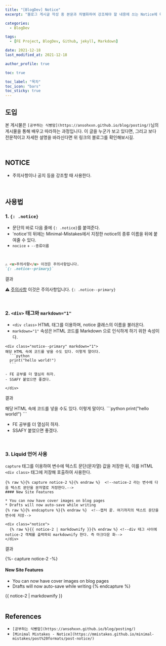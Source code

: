 ```yaml
---
title: "[BlogDev] Notice"
excerpt: "블로그 게시글 작성 중 본문과 차별화하여 강조해야 할 내용에 쓰는 Notice에 대해 알아보자."

categories:
  - BlogDev

tags:
  - [FE Project, BlogDev, Github, jekyll, Markdown]

date: 2021-12-18
last_modified_at: 2021-12-18

author_profile: true

toc: true

toc_label: "목차"
toc_icon: "bars"
toc_sticky: true
---
```



## 도입

본 게시물은 `[공부하는 식빵맘](https://ansohxxn.github.io/blog/posting/)`님의 게시물을 통해 배우고 따라하는 과정입니다. 이 글을 누군가 보고 있다면, 그리고 보다 전문적이고 자세한 설명을 바라신다면 위 링크의 블로그를 확인해보시길.

<br />

## NOTICE

- 주의사항이나 공지 등을 강조할 때 사용한다.

<br />

## 사용법

### 1. `{: .notice}`

- 문단의 바로 다음 줄에 `{: .notice}`를 붙여준다.
- 'notice'의 뒤에는 Minimal-Mistakes에서 지정한 notice의 종류 이름을 뒤에 붙여줄 수 있다.
- `nocice` + `--종류이름`

<br />

```markdown
⚠ <u>주의사항</u> 이것은 주의사항입니다.
`{: .notice--primary}`
```

결과

⚠ <u>주의사항</u> 이것은 주의사항입니다.
`{: .notice--primary}`

<br />

### 2. `<div>` 태그와 `markdown="1"`

- `<div class>` HTML 태그를 이용하며, notice 클래스의 이름을 불러온다.
- `markdown="1"` 속성은 HTML 코드를 Markdown 으로 인식하게 하기 위한 속성이다.

````
<div class="notice--primary" markdown="1">
해당 HTML 속에 코드를 넣을 수도 있다. 이렇게 말이다.
  ```python
  print("hello world!")
  ```

- FE 공부를 더 열심히 하자.
- SSAFY 붙었으면 좋겠다.

</div>
````

결과

<div class="notice--primary" markdown="1">
해당 HTML 속에 코드를 넣을 수도 있다. 이렇게 말이다.
  ```python
  print("hello world!")
  ```

- FE 공부를 더 열심히 하자.
- SSAFY 붙었으면 좋겠다.

</div>

<br />

### 3. Liquid 언어 사용

`capture` 태그를 이용하여 변수에 텍스트 문단(문자열) 값을 저장한 뒤, 이를 HTML `<div class>` 태그에 저장해 호출하여 사용한다.

```
{% raw %}{% capture notice-2 %}{% endraw %}  <!--notice-2 라는 변수에 다음 텍스트 문단을 문자열로 저장한다.-->
#### New Site Features

* You can now have cover images on blog pages
* Drafts will now auto-save while writing
{% raw %}{% endcapture %}{% endraw %}  <!--캡처 끝. 여기까지의 텍스트 문단을 변수에 저장-->

<div class="notice">
  {% raw %}{{ notice-2 | markdownify }}{% endraw %} <!--div 태그 사이에 notice-2 객체를 출력하되 markdownify 한다. 즉 마크다운 화-->
</div>
```

결과

{%- capture notice-2 -%} <!--notice-2 라는 변수에 다음 텍스트 문단을 문자열로 저장한다.-->

#### New Site Features

- You can now have cover images on blog pages
- Drafts will now auto-save while writing
  {% endcapture %} <!--캡처 끝! 여기까지의 텍스트를 변수에 저장-->

<div class="notice">
  {{ notice-2 | markdownify }} <!--div 태그 사이에 notice-2 객체를 출력하되 markdownify 한다. 즉 마크다운 화-->
</div>

<br />

## References

- `[공부하는 식빵맘](https://ansohxxn.github.io/blog/posting/)`
- `[Minimal Mistakes - Notice](https://mmistakes.github.io/minimal-mistakes/post%20formats/post-notice/)`
